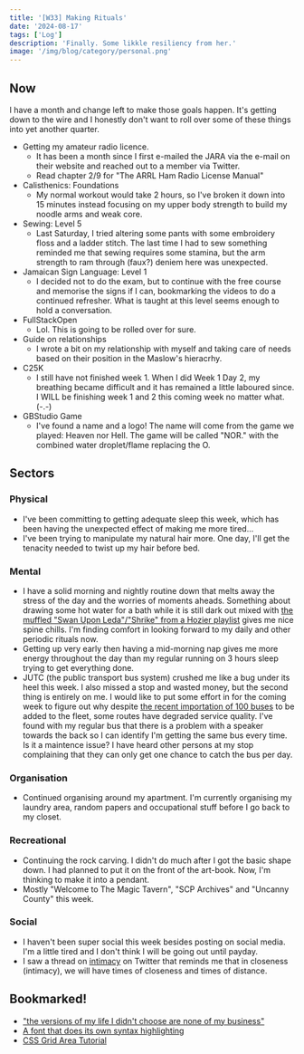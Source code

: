 ```yaml
---
title: '[W33] Making Rituals'
date: '2024-08-17'
tags: ['Log']
description: 'Finally. Some likkle resiliency from her.'
image: '/img/blog/category/personal.png'
---
```


## Now

I have a month and change left to make those goals happen. It's getting down to the wire and I honestly don't want to roll over some of these things into yet another quarter.

- Getting my amateur radio licence.
  - It has been a month since I first e-mailed the JARA via the e-mail on their website and reached out to a member via Twitter.
  - Read chapter 2/9 for "The ARRL Ham Radio License Manual"
- Calisthenics: Foundations
  - My normal workout would take 2 hours, so I've broken it down into 15 minutes instead focusing on my upper body strength to build my noodle arms and weak core.
- Sewing: Level 5
  - Last Saturday, I tried altering some pants with some embroidery floss and a ladder stitch. The last time I had to sew something reminded me that sewing requires some stamina, but the arm strength to ram through (faux?) deniem here was unexpected.
- Jamaican Sign Language: Level 1
  - I decided not to do the exam, but to continue with the free course and memorise the signs if I can, bookmarking the videos to do a continued refresher. What is taught at this level seems enough to hold a conversation.
- FullStackOpen
  - Lol. This is going to be rolled over for sure.
- Guide on relationships
  - I wrote a bit on my relationship with myself and taking care of needs based on their position in the Maslow's hieracrhy.
- C25K
  - I still have not finished week 1. When I did Week 1 Day 2, my breathing became difficult and it has remained a little laboured since. I WILL be finishing week 1 and 2 this coming week no matter what. (-.-)
- GBStudio Game
  - I've found a name and a logo! The name will come from the game we played: Heaven nor Hell. The game will be called "NOR." with the combined water droplet/flame replacing the O.

## Sectors

### Physical

- I've been committing to getting adequate sleep this week, which has been having the unexpected effect of making me more tired...
- I've been trying to manipulate my natural hair more. One day, I'll get the tenacity needed to twist up my hair before bed.

### Mental

- I have a solid morning and nightly routine down that melts away the stress of the day and the worries of moments aheads. Something about drawing some hot water for a bath while it is still dark out mixed with [the muffled "Swan Upon Leda"/"Shrike" from a Hozier playlist](https://www.youtube.com/watch?v=9Rqwdl9fTvw&pp=ygULc29mdCBob3ppZXI%3D) gives me nice spine chills. I'm finding comfort in looking forward to my daily and other periodic rituals now.
- Getting up very early then having a mid-morning nap gives me more energy throughout the day than my regular running on 3 hours sleep trying to get everything done.
- JUTC (the public transport bus system) crushed me like a bug under its heel this week. I also missed a stop and wasted money, but the second thing is entirely on me. I would like to put some effort in for the coming week to figure out why despite [the recent importation of 100 buses](https://jamaica-gleaner.com/article/news/20240715/100-new-jutc-buses-added-fleet) to be added to the fleet, some routes have degraded service quality. I've found with my regular bus that there is a problem with a speaker towards the back so I can identify I'm getting the same bus every time. Is it a maintence issue? I have heard other persons at my stop complaining that they can only get one chance to catch the bus per day.

### Organisation

- Continued organising around my apartment. I'm currently organising my laundry area, random papers and occupational stuff before I go back to my closet.

### Recreational

- Continuing the rock carving. I didn't do much after I got the basic shape down. I had planned to put it on the front of the art-book. Now, I'm thinking to make it into a pendant.
- Mostly "Welcome to The Magic Tavern", "SCP Archives" and "Uncanny County" this week.

### Social

- I haven't been super social this week besides posting on social media. I'm a little tired and I don't think I will be going out until payday.
- I saw a thread on [intimacy](https://x.com/AgotaDubi/status/1824097708006633507) on Twitter that reminds me that in closeness (intimacy), we will have times of closeness and times of distance.

## Bookmarked!

- ["the versions of my life I didn't choose are none of my business"](https://x.com/jzux/status/1824477993495892319)
- [A font that does its own syntax highlighting](https://codepen.io/argyleink/pen/GRbyNNv)
- [CSS Grid Area Tutorial](https://ishadeed.com/article/css-grid-area/)

